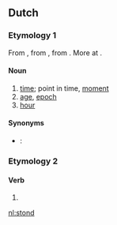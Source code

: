 ==Dutch==

===Etymology 1===
From {{etyl|dum|nl}} {{term|stonde|lang=dum}}, from {{etyl|odt|nl}} {{term|stunda||time, while|lang=odt}}, from {{proto|Germanic|stundō|time, while|lang=nl}}. More at {{l|en|stound}}.

====Noun====
{{nl-noun|g=f}}

# [[time]]; point in time, [[moment]]
# [[age]], [[epoch]]
# [[hour]]

====Synonyms====
*{{context|chronology}}: {{l|nl|uur}}

===Etymology 2===
====Verb====
{{infl|nl}}

# {{nl-verb-form|n=sg|t=past|staan}}

[[nl:stond]]